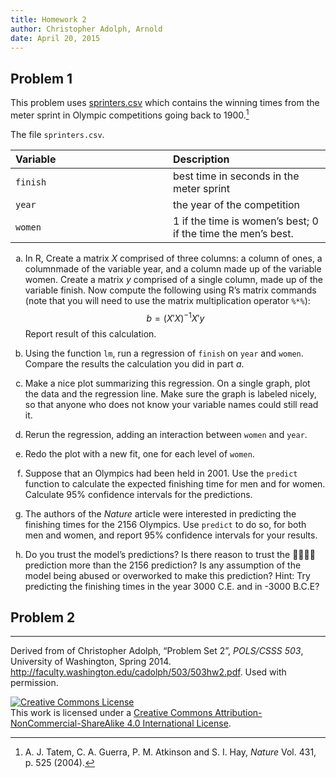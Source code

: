 ```yaml
---
title: Homework 2
author: Christopher Adolph, Arnold
date: April 20, 2015
---
```



## Problem 1

This problem uses [sprinters.csv](https://raw.githubusercontent.com/POLS503/pols_503_sp15/master/data/sprinters.csv) which contains the winning times from the \lnt{100} meter sprint in Olympic competitions going back to 1900.[^1]


The file `sprinters.csv`. 

| Variable | Description |
|:----|:----|
| `finish` |  best time in seconds in the \lnt{100} meter sprint |
| `year`   | the year of the competition |
| `women` |  1 if the time is women's best; 0 if the time the men's best. |

a. In R, Create a matrix $X$ comprised of three columns: a column of
   ones, a columnmade of the variable year, and a column made up of
   the variable women. Create a matrix $y$ comprised of a single
   column, made up of the variable finish. Now compute the following
   using R’s matrix commands (note that you will need to use the
   matrix multiplication operator `%*%`):
   $$
   b = (X' X)^{-1} X' y
   $$
   Report result of this calculation.

b. Using the function `lm`, run a regression of `finish` on `year` and `women`.
   Compare the results the calculation you did in part *a*.

c. Make a nice plot summarizing this regression.
  On a single graph, plot the data and the regression line.
   Make sure the graph is labeled nicely, so that anyone who does not know your variable names could still read it.

d. Rerun the regression, adding an interaction between `women` and `year`.

e. Redo the plot with a new fit, one for each level of `women`.

f. Suppose that an Olympics had been held in 2001.
   Use the `predict` function to calculate the expected finishing time for men and for women.
   Calculate 95% confidence intervals for the predictions.

g. The authors of the *Nature* article were interested in predicting the finishing times for the 2156 Olympics.
   Use `predict` to do so, for both men and women, and report 95% confidence intervals for your results.

h. Do you trust the model’s predictions? Is there reason to trust the  prediction more than the 2156 prediction?
   Is any assumption of the model being abused or overworked to make this prediction?
   Hint: Try predicting the finishing times in the year 3000 C.E. and in -3000 B.C.E?

## Problem 2




[^1]:  A. J. Tatem, C. A. Guerra, P. M. Atkinson and S. I.  Hay, *Nature* Vol. 431, p. 525 (2004).

* * *

Derived from of Christopher Adolph, "Problem Set 2", *POLS/CSSS 503*, University of Washington, Spring 2014. <http://faculty.washington.edu/cadolph/503/503hw2.pdf>. Used with permission.

<a rel="license" href="http://creativecommons.org/licenses/by-nc-sa/4.0/"><img alt="Creative Commons License" style="border-width:0" src="https://i.creativecommons.org/l/by-nc-sa/4.0/88x31.png" /></a><br />This work is licensed under a <a rel="license" href="http://creativecommons.org/licenses/by-nc-sa/4.0/">Creative Commons Attribution-NonCommercial-ShareAlike 4.0 International License</a>.


